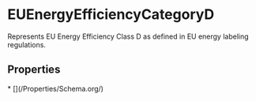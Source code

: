 
# EUEnergyEfficiencyCategoryD

Represents EU Energy Efficiency Class D as defined in EU energy labeling regulations.

## Properties

<Grid>
* [](/Properties/Schema.org/)

</Grid>

